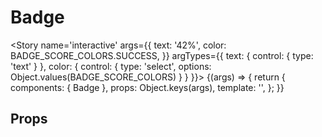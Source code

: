 

<Meta title='atoms/Badge' component={Badge} />

# Badge

<Story name='interactive'
	   args={{
		   text: '42%',
		   color: BADGE_SCORE_COLORS.SUCCESS,
	   }}
	   argTypes={{
		   text: { control: { type: 'text' } },
		   color: {
			   control: { type: 'select', options: Object.values(BADGE_SCORE_COLORS) }
		   }
	   }}>
	{(args) => {
		return {
			components: { Badge },
			props: Object.keys(args),
			template: '<badge :color="color" :text="text" />',
		};
	}}
</Story>

## Props

<Props of={Badge} />
